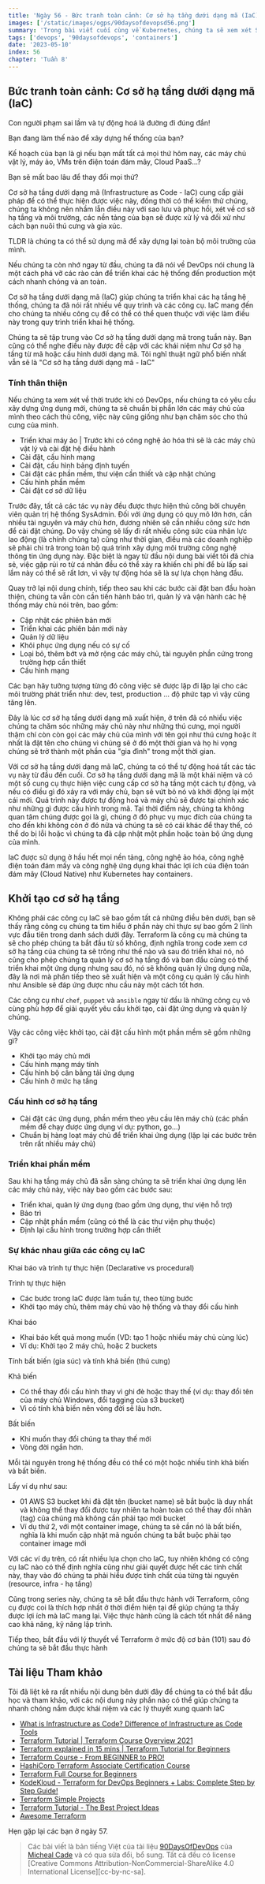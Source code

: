 ```yaml
---
title: 'Ngày 56 - Bức tranh toàn cảnh: Cơ sở hạ tầng dưới dạng mã (IaC)'
images: ['/static/images/ogps/90daysofdevopsd56.png']
summary: 'Trong bài viết cuối cùng về Kubernetes, chúng ta sẽ xem xét State và Ingress và các ứng dụng có trạng thái'
tags: ['devops', '90daysofdevops', 'containers']
date: '2023-05-10'
index: 56
chapter: 'Tuần 8'
---
```


<TOCInline toc={props.toc} asDisclosure />

## Bức tranh toàn cảnh: Cơ sở hạ tầng dưới dạng mã (IaC)

Con người phạm sai lầm và tự động hoá là đường đi đúng đắn!

Bạn đang làm thế nào để xây dựng hế thống của bạn?

Kế hoạch của bạn là gì nếu bạn mất tất cả mọi thứ hôm nay, các máy chủ vật lý, máy ảo, VMs trên điện toán đám mây, Cloud PaaS...?

Bạn sẽ mất bao lâu để thay đổi mọi thứ?

Cơ sở hạ tầng dưới dạng mã (Infrastructure as Code - IaC) cung cấp giải pháp để có thể thực hiện được việc này, đồng thời có thể kiểm thử chúng, chúng ta không nên nhầm lẫn điều này với sao lưu và phục hồi, xét về cơ sở hạ tầng và môi trường, các nền tảng của bạn sẽ được xử lý và đối xử như cách bạn nuôi thú cưng và gia xúc.

TLDR là chúng ta có thể sử dụng mã để xây dựng lại toàn bộ môi trường của mình.

Nếu chúng ta còn nhớ ngay từ đầu, chúng ta đã nói về DevOps nói chung là một cách phá vỡ các rào cản để triển khai các hệ thống đến production một cách nhanh chóng và an toàn.

Cơ sở hạ tầng dưới dạng mã (IaC) giúp chúng ta triển khai các hạ tầng hệ thống, chúng ta đã nói rất nhiều về quy trình và các công cụ. IaC mang đến cho chúng ta nhiều công cụ để có thể có thể quen thuộc với việc làm điều này trong quy trình triển khai hệ thống.

Chúng ta sẽ tập trung vào Cơ sở hạ tầng dưới dạng mã trong tuần này. Bạn cũng có thể nghe điều này được đề cập với các khái niệm như Cơ sở hạ tầng từ mã hoặc cấu hình dưới dạng mã. Tôi nghĩ thuật ngữ phổ biến nhất vẫn sẽ là "Cơ sở hạ tầng dưới dạng mã - IaC"

### Tính thân thiện

Nếu chúng ta xem xét về thời trước khi có DevOps, nếu chúng ta có yêu cầu xây dựng ứng dụng mới, chúng ta sẽ chuẩn bị phần lớn các máy chủ của mình theo cách thủ công, việc này cũng giống như bạn chăm sóc cho thú cưng của mình.

- Triển khai máy ảo | Trước khi có công nghệ ảo hóa thì sẽ là các máy chủ vật lý và cài đặt hệ điều hành
- Cài đặt, cấu hình mạng
- Cài đặt, cấu hình bảng định tuyến
- Cài đặt các phần mềm, thư viện cần thiết và cập nhật chúng
- Cấu hình phần mềm
- Cài đặt cơ sở dữ liệu

Trước đây, tất cả các tác vụ này đều được thực hiện thủ công bởi chuyên viên quản trị hệ thống SysAdmin. Đối với ứng dụng có quy mô lớn hơn, cần nhiều tài nguyên và máy chủ hơn, đương nhiên sẽ cần nhiều công sức hơn để cài đặt chúng. Do vậy chúng sẽ lấy đi rất nhiều công sức của nhân lực lao động (là chính chúng ta) cũng như thời gian, điều mà các doanh nghiệp sẽ phải chi trả trong toàn bộ quá trình xây dựng môi trường công nghệ thông tin ứng dụng này. Đặc biệt là ngay từ đầu nội dung bài viết tôi đã chia sẻ, việc gặp rủi ro từ cá nhân đều có thể xảy ra khiến chi phí để bù lấp sai lầm này có thể sẽ rất lơn, vì vậy tự động hóa sẽ là sự lựa chọn hàng đầu.

Quay trở lại nội dung chính, tiếp theo sau khi các bước cài đặt ban đầu hoàn thiện, chúng ta vẫn còn cần tiến hành bảo trì, quản lý và vận hành các hệ thống máy chủ nói trên, bao gồm:

- Cập nhật các phiên bản mới
- Triển khai các phiên bản mới này
- Quản lý dữ liệu
- Khôi phục ứng dụng nếu có sự cố
- Loại bỏ, thêm bớt và mở rộng các máy chủ, tài nguyên phần cứng trong trường hợp cần thiết
- Cấu hình mạng

Các bạn hãy tưởng tượng từng đó công việc sẽ được lặp đi lặp lại cho các môi trường phát triển như: dev, test, production ... độ phức tạp vì vậy cũng tăng lên.

Đây là lúc cơ sở hạ tầng dưới dạng mã xuất hiện, ở trên đã có nhiều việc chúng ta chăm sóc những máy chủ này như những thú cưng, mọi người thậm chí còn còn gọi các máy chủ của mình với tên gọi như thú cưng hoặc ít nhất là đặt tên cho chúng vì chúng sẽ ở đó một thời gian và họ hi vọng chúng sẽ trở thành một phần của "gia đình" trong một thời gian.

Với cơ sở hạ tầng dưới dạng mã IaC, chúng ta có thể tự động hoá tất các tác vụ này từ đầu đến cuối. Cơ sở hạ tầng dưới dạng mã là một khái niệm và có một số cung cụ thực hiện việc cung cấp cơ sở hạ tầng một cách tự động, và nếu có điều gì đó xảy ra với máy chủ, bạn sẽ vứt bỏ nó và khởi động lại một cái mới. Quá trình này được tự động hoá và máy chủ sẽ được tại chính xác như những gì được cấu hình trong mã. Tại thời điểm này, chúng ta không quan tâm chúng được gọi là gì, chúng ở đó phục vụ mục đích của chúng ta cho đến khi không còn ở đó nữa và chúng ta sẽ có cái khác để thay thế, có thể do bị lỗi hoặc vì chúng ta đã cập nhật một phần hoặc toàn bộ ứng dụng của mình.

IaC được sử dụng ở hầu hết mọi nền tảng, công nghệ ảo hóa, công nghệ điện toán đám mấy và công nghệ ứng dụng khai thác lợi ích của điện toán đám mây (Cloud Native) như Kubernetes hay containers.

## Khởi tạo cơ sở hạ tầng

Không phải các công cụ IaC sẽ bao gồm tất cả những điều bên dưới, bạn sẽ thấy rằng công cụ chúng ta tìm hiểu ở phần này chỉ thực sự bao gồm 2 lĩnh vực đầu tiên trong danh sách dưới đây. Terraform là công cụ mà chúng ta sẽ cho phép chúng ta bắt đầu từ số không, định nghĩa trong code xem cơ sở hạ tầng của chúng ta sẽ trông như thế nào và sau đó triển khai nó, nó cũng cho phép chúng ta quản lý cơ sở hạ tầng đó và ban đầu cũng có thể triển khai một ứng dụng nhưng sau đó, nó sẽ không quản lý ứng dụng nữa, đây là nơi mà phần tiếp theo sẽ xuất hiện và một công cụ quản lý cấu hình như Ansible sẽ đáp ứng được nhu cầu này một cách tốt hơn.

Các công cụ như `chef`, `puppet` và `ansible` ngay từ đầu là những công cụ vô cùng phù hợp để giải quyết yêu cầu khởi tạo, cài đặt ứng dụng và quản lý chúng.

Vậy các công việc khởi tạo, cài đặt cấu hình một phần mềm sẽ gồm những gì?

- Khởi tạo máy chủ mới
- Cấu hình mạng máy tính
- Cấu hình bộ cân bằng tải ứng dụng
- Cấu hình ở mức hạ tầng

### Cấu hình cơ sở hạ tầng

- Cài đặt các ứng dụng, phần mềm theo yêu cầu lên máy chủ (các phần mềm để chạy được ứng dụng ví dụ: python, go...)
- Chuẩn bị hàng loạt máy chủ để triển khai ứng dụng (lặp lại các bước trên trên rất nhiều máy chủ)

### Triển khai phần mềm

Sau khi hạ tầng máy chủ đã sẵn sàng chúng ta sẽ triển khai ứng dụng lên các máy chủ này, việc này bao gồm các bước sau:

- Triển khai, quản lý ứng dụng (bao gồm ứng dụng, thư viện hỗ trợ)
- Bảo trì
- Cập nhật phần mềm (cũng có thể là các thư viện phụ thuộc)
- Định lại cấu hình trong trường hợp cần thiết

### Sự khác nhau giữa các công cụ IaC

Khai báo và trình tự thực hiện (Declarative vs procedural)

Trình tự thực hiện

- Các bước trong IaC được làm tuần tự, theo từng bước
- Khởi tạo máy chủ, thêm máy chủ vào hệ thống và thay đổi cấu hình

Khai báo

- Khai báo kết quả mong muốn (VD: tạo 1 hoặc nhiều máy chủ cùng lúc)
- Ví dụ: Khởi tạo 2 máy chủ, hoặc 2 buckets

Tính bất biến (gia súc) và tính khả biến (thú cưng)

Khả biến

- Có thể thay đổi cấu hình thay vì ghi đè hoặc thay thế (ví dụ: thay đổi tên của máy chủ Windows, đổi tagging của s3 bucket)
- Vì có tính khả biến nên vòng đời sẽ lâu hơn.

Bất biến

- Khi muốn thay đổi chúng ta thay thế mới
- Vòng đời ngắn hơn.

Mỗi tài nguyên trong hệ thống đều có thể có một hoặc nhiều tính khả biến và bất biến.

Lấy ví dụ như sau:

- 01 AWS S3 bucket khi đã đặt tên (bucket name) sẽ bắt buộc là duy nhất và không thể thay đổi được tuy nhiên ta hoàn toàn có thể thay đổi nhãn (tag) của chúng mà không cần phải tạo mới bucket
- Ví dụ thứ 2, với một container image, chúng ta sẽ cần nó là bất biến, nghĩa là khi muốn cập nhật mã nguồn chúng ta bắt buộc phải tạo container image mới

Với các ví dụ trên, có rất nhiều lựa chọn cho IaC, tuy nhiên không có công cụ IaC nào có thể định nghĩa cũng như giải quyết được hết các tính chất này, thay vào đó chúng ta phải hiểu được tính chất của từng tài nguyên (resource, infra - hạ tầng)

Cũng trong series này, chúng ta sẽ bắt đầu thực hành với Terraform, công cụ được coi là thích hợp nhất ở thời điểm hiện tại để giúp chúng ta thấy được lợi ích mà IaC mang lại. Việc thực hành cũng là cách tốt nhất để nâng cao khả năng, kỹ năng lập trình.

Tiếp theo, bắt đầu với lý thuyết về Terraform ở mức độ cơ bản (101) sau đó chúng ta sẽ bắt đầu thực hành

## Tài liệu Tham khảo

Tôi đã liệt kê ra rất nhiều nội dung bên dưới đây để chúng ta có thể bắt đầu học và tham khảo, với các nội dung này phần nào có thể giúp chúng ta nhanh chóng nắm được khái niệm và các lý thuyết xung quanh IaC

- [What is Infrastructure as Code? Difference of Infrastructure as Code Tools](https://www.youtube.com/watch?v=POPP2WTJ8es)
- [Terraform Tutorial | Terraform Course Overview 2021](https://www.youtube.com/watch?v=m3cKkYXl-8o)
- [Terraform explained in 15 mins | Terraform Tutorial for Beginners](https://www.youtube.com/watch?v=l5k1ai_GBDE)
- [Terraform Course - From BEGINNER to PRO!](https://www.youtube.com/watch?v=7xngnjfIlK4&list=WL&index=141&t=16s)
- [HashiCorp Terraform Associate Certification Course](https://www.youtube.com/watch?v=V4waklkBC38&list=WL&index=55&t=111s)
- [Terraform Full Course for Beginners](https://www.youtube.com/watch?v=EJ3N-hhiWv0&list=WL&index=39&t=27s)
- [KodeKloud - Terraform for DevOps Beginners + Labs: Complete Step by Step Guide!](https://www.youtube.com/watch?v=YcJ9IeukJL8&list=WL&index=16&t=11s)
- [Terraform Simple Projects](https://terraform.joshuajebaraj.com/)
- [Terraform Tutorial - The Best Project Ideas](https://www.youtube.com/watch?v=oA-pPa0vfks)
- [Awesome Terraform](https://github.com/shuaibiyy/awesome-terraform)

Hẹn gặp lại các bạn ở ngày 57.

> Các bài viết là bản tiếng Việt của tài liệu [90DaysOfDevOps](https://github.com/MichaelCade/90DaysOfDevOps/tree/main/2022/Days) của [Micheal Cade](https://twitter.com/MichaelCade1) và có qua sửa đổi, bổ sung. Tất cả đều có license [Creative Commons Attribution-NonCommercial-ShareAlike 4.0 International License][cc-by-nc-sa].
